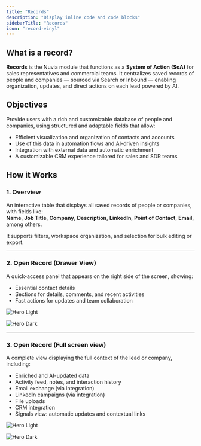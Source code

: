 ```yaml
---
title: "Records"
description: "Display inline code and code blocks"
sidebarTitle: "Records"
icon: "record-vinyl"
---
```


## What is a record?

**Records** is the Nuvia module that functions as a **System of Action (SoA)** for sales representatives and commercial teams. It centralizes saved records of people and companies — sourced via Search or Inbound — enabling organization, updates, and direct actions on each lead powered by AI.

## Objectives

Provide users with a rich and customizable database of people and companies, using structured and adaptable fields that allow:

- Efficient visualization and organization of contacts and accounts
- Use of this data in automation flows and AI-driven insights
- Integration with external data and automatic enrichment
- A customizable CRM experience tailored for sales and SDR teams

## How it Works

### 1. Overview

An interactive table that displays all saved records of people or companies, with fields like:\
**Name**, **Job Title**, **Company**, **Description**, **LinkedIn**, **Point of Contact**, **Email**, among others.

It supports filters, workspace organization, and selection for bulk editing or export.

---

### 2. Open Record (Drawer View)

A quick-access panel that appears on the right side of the screen, showing:

- Essential contact details
- Sections for details, comments, and recent activities
- Fast actions for updates and team collaboration

<img
  className="block dark:hidden"
  src="/images/hero-people-mini-drawer-light.png"
  alt="Hero Light"
  title={true}
/>

<img
  className="hidden dark:block"
  src="/images/hero-people-mini-drawer-dark.png"
  alt="Hero Dark"
/>

---

### 3. Open Record (Full screen view)

A complete view displaying the full context of the lead or company, including:

- Enriched and AI-updated data
- Activity feed, notes, and interaction history
- Email exchange (via integration)
- LinkedIn campaigns (via integration)
- File uploads
- CRM integration
- Signals view: automatic updates and contextual links

<img
  className="block dark:hidden"
  src="/images/hero-people-full-drawer-light.png"
  alt="Hero Light"
  title={true}
/>

<img
  className="hidden dark:block"
  src="/images/hero-people-full-drawer-dark.png"
  alt="Hero Dark"
/>
